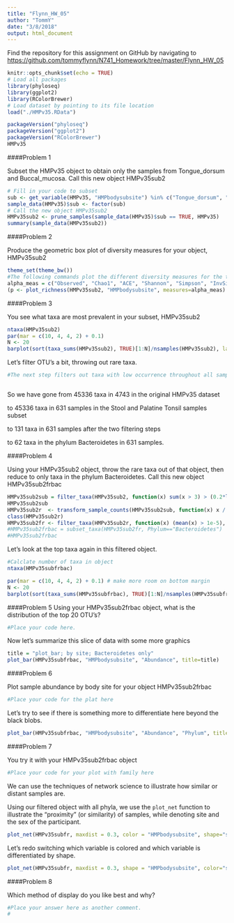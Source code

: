 ```yaml
---
title: "Flynn_HW_05"
author: "TommY"
date: "3/8/2018"
output: html_document
---
```

Find the repository for this assignment on GitHub by navigating to <https://github.com/tommyflynn/N741_Homework/tree/master/Flynn_HW_05>
```r
knitr::opts_chunk$set(echo = TRUE)
# Load all packages
library(phyloseq)
library(ggplot2) 
library(RColorBrewer)
# Load dataset by pointing to its file location
load("./HMPv35.RData")
```

```r
packageVersion("phyloseq")
packageVersion("ggplot2")
packageVersion("RColorBrewer")
HMPv35
```

####Problem 1

Subset the HMPv35 object to obtain only the samples from Tongue_dorsum and Buccal_mucosa. Call this new object HMPv35sub2

```r
# Fill in your code to subset
sub <- get_variable(HMPv35, "HMPbodysubsite") %in% c("Tongue_dorsum", "Buccal_mucosa")
sample_data(HMPv35)$sub <- factor(sub)
# Call the new object HMPv35sub2
HMPv35sub2 <- prune_samples(sample_data(HMPv35)$sub == TRUE, HMPv35)
summary(sample_data(HMPv35sub2))
```


####Problem 2

Produce the geometric box plot of diversity measures for your object, HMPv35sub2
```r
theme_set(theme_bw())
#The following commands plot the different diversity measures for the two different body sites.
alpha_meas = c("Observed", "Chao1", "ACE", "Shannon", "Simpson", "InvSimpson")
(p <- plot_richness(HMPv35sub2, "HMPbodysubsite", measures=alpha_meas) + geom_boxplot(data=p$data, aes(x=HMPbodysubsite, y=value, color=HMPbodysubsite), alpha=0.1))
```






####Problem 3

You see what taxa are most prevalent in your subset, HMPv35sub2

```r
ntaxa(HMPv35sub2)
par(mar = c(10, 4, 4, 2) + 0.1) 
N <- 20
barplot(sort(taxa_sums(HMPv35sub2), TRUE)[1:N]/nsamples(HMPv35sub2), las=2)
```


Let's filter OTU's a bit, throwing out rare taxa. 

```r

#The next step filters out taxa with low occurrence throughout all samples



```

So we have gone from 45336 taxa in 4743 in the original HMPv35 dataset

to 45336 taxa in 631 samples in the Stool and Palatine Tonsil samples subset

to 131 taxa in 631 samples after the two filtering steps 

to 62 taxa in the phylum Bacteroidetes in 631 samples.

####Problem 4

Using your HMPv35sub2 object, throw the rare taxa out of that object, then reduce to only taxa in the phylum Bacteroidetes. Call this new object HMPv35sub2frbac 

```r
HMPv35sub2sub = filter_taxa(HMPv35sub2, function(x) sum(x > 3) > (0.2*length(x)), prune=TRUE)
HMPv35sub2sub
HMPv35sub2r  <- transform_sample_counts(HMPv35sub2sub, function(x) x / sum(x))
class(HMPv35sub2r)
HMPv35sub2fr <- filter_taxa(HMPv35sub2r, function(x) (mean(x) > 1e-5), TRUE)
#HMPv35sub2frbac = subset_taxa(HMPv35sub2fr, Phylum=="Bacteroidetes")
#HMPv35sub2frbac
```

Let's look at the top taxa again in this filtered object.

```r

#Calclate number of taxa in object
ntaxa(HMPv35subfrbac)

par(mar = c(10, 4, 4, 2) + 0.1) # make more room on bottom margin
N <- 20
barplot(sort(taxa_sums(HMPv35subfrbac), TRUE)[1:N]/nsamples(HMPv35subfrbac), las=2)

```

####Problem 5
Using your HMPv35sub2frbac object, what is the distribution of the top 20 OTU's?

```r

#Place your code here.

```


Now let's summarize this slice of data with some more graphics

```r

title = "plot_bar; by site; Bacteroidetes only"
plot_bar(HMPv35subfrbac, "HMPbodysubsite", "Abundance", title=title)

```

####Problem 6

Plot sample abundance by body site for your object HMPv35sub2frbac

```r

#Place your code for the plat here

```


Let's try to see if there is something more to differentiate here beyond the black blobs.

```r

plot_bar(HMPv35subfrbac, "HMPbodysubsite", "Abundance", "Phylum", title=title)

```

####Problem 7

You try it with your HMPv35sub2frbac object

```r

#Place your code for your plot with family here

```


We can use the techniques of network science to illustrate how similar or distant samples are.

Using our filtered object with all phyla, we use the `plot_net` function to illustrate the "proximity" (or similarity) of samples, while denoting site and the sex of the participant.

```r
plot_net(HMPv35subfr, maxdist = 0.3, color = "HMPbodysubsite", shape="sex")
```

Let's redo switching which variable is colored and which variable is differentiated by shape.

```r
plot_net(HMPv35subfr, maxdist = 0.3, shape = "HMPbodysubsite", color="sex")
```
####Problem 8

Which method of display do you like best and why?

```r
#Place your answer here as another comment.
# 
```